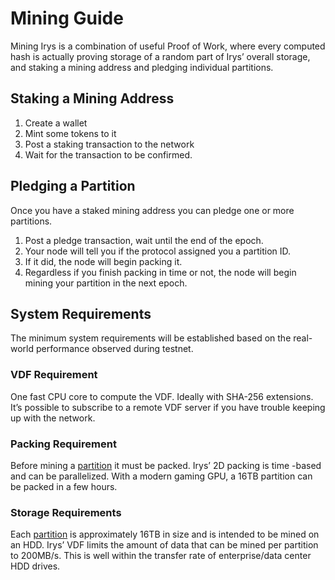 
<EpochTooltip />

# Mining Guide

Mining Irys is a combination of useful Proof of Work, where every computed hash is actually proving storage of a random part of Irys’ overall storage, and staking a mining address and pledging individual partitions.

## Staking a Mining Address

1. Create a wallet
2. Mint some tokens to it
3. Post a staking transaction to the network
4. Wait for the transaction to be confirmed.

## Pledging a Partition

Once you have a staked mining address you can pledge one or more partitions.

1. Post a pledge transaction, wait until the end of the <a className="underline decoration-dashed" id="epoch">epoch.</a>
2. Your node will tell you if the protocol assigned you a partition ID.
3. If it did, the node will begin packing it.
4. Regardless if you finish packing in time or not, the node will begin mining your partition in the next epoch.

## System Requirements

The minimum system requirements will be established based on the real-world performance observed during testnet.

### VDF Requirement

One fast CPU core to compute the VDF. Ideally with SHA-256 extensions. It’s possible to subscribe to a remote VDF server if you have trouble keeping up with the network.

### Packing Requirement

Before mining a [partition](/protocol/partitions) it must be packed. Irys’ 2D packing is time -based and can be parallelized. With a modern gaming GPU, a 16TB partition can be packed in a few hours.

### Storage Requirements

Each [partition](/protocol/partitions) is approximately 16TB in size and is intended to be mined on an HDD. Irys’ VDF limits the amount of data that can be mined per partition to 200MB/s. This is well within the transfer rate of enterprise/data center HDD drives.
